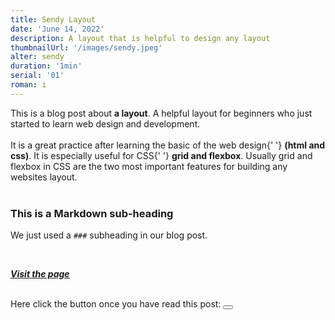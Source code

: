 ```yaml
---
title: Sendy Layout
date: 'June 14, 2022'
description: A layout that is helpful to design any layout
thumbnailUrl: '/images/sendy.jpeg'
alter: sendy
duration: '1min'
serial: '01'
roman: i
---
```



<div>
  This is a blog post about <strong>a layout</strong>. A helpful layout for
  beginners who just started to learn web design and development.
</div>

<br />

<div>
  It is a great practice after learning the basic of the web design{' '}
  <strong>(html and css)</strong>. It is especially useful for CSS{' '}
  <strong>grid and flexbox</strong>. Usually grid and flexbox in CSS are the two
  most important features for building any websites layout.
</div>

<br />

### This is a Markdown sub-heading

We just used a `###` subheading in our blog post.

<br />

[**_Visit the page_**](https://sendy-layout.vercel.app)

<br />

<div>
  Here click the button once you have read this post: <Button text={'Click'} />
</div>
